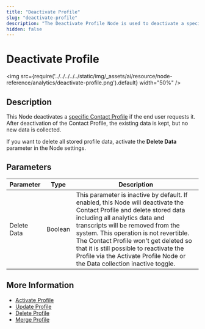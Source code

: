```yaml
---
title: "Deactivate Profile" 
slug: "deactivate-profile"
description: "The Deactivate Profile Node is used to deactivate a specific Contact Profile if the end user requests it."
hidden: false 
---
```



# Deactivate Profile

<img src={require('../../../../../static/img/_assets/ai/resource/node-reference/analytics/deactivate-profile.png').default} width="50%" />

## Description

This Node deactivates a [specific Contact Profile](../../../analyze/contact-profiles.mdx#view-a-contact-profile) if the end user requests it.
After deactivation of the Contact Profile, the existing data is kept, but no new data is collected.

If you want to delete all stored profile data, activate the **Delete Data** parameter in the Node settings.

## Parameters

| Parameter   | Type    | Description                                                                                                                                                                                                                                                                                                                                                                                                |
|-------------|---------|------------------------------------------------------------------------------------------------------------------------------------------------------------------------------------------------------------------------------------------------------------------------------------------------------------------------------------------------------------------------------------------------------------|
| Delete Data | Boolean | This parameter is inactive by default. If enabled, this Node will deactivate the Contact Profile and delete stored data including all analytics data and transcripts will be removed from the system. This operation is not revertible. The Contact Profile won't get deleted so that it is still possible to reactivate the Profile via the Activate Profile Node or the Data collection inactive toggle. |

<ProfileNodeUseCase />

## More Information

- [Activate Profile](activate-profile.mdx)
- [Update Profile](update-profile.mdx)
- [Delete Profile](delete-profile.mdx)
- [Merge Profile](merge-profile.mdx)